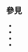 <includeonly><!-- 在這裡加入模板的保護標識 --></includeonly><noinclude>{{Documentation subpage}}</noinclude>
<!-- 在本行下編輯模板說明 -->
{{collapsible option}}

== 參見 ==

* {{tl|精靈寶可夢系列}}
* {{tl|精靈寶可夢系列 (動畫)}} 
* {{tl|精灵宝可梦系列 (游戏)}}
* {{tl|神奇寶貝列表}}

<includeonly>{{sandbox other||
[[Category:精靈寶可夢模板|Anime]]
[[Category:日本動漫導航模板]]
}}</includeonly>